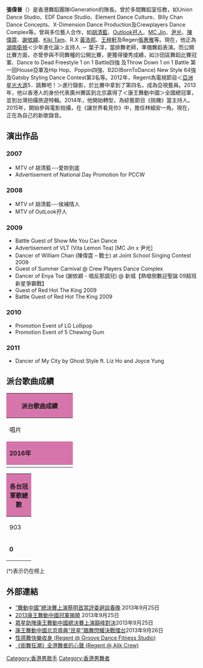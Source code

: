 {{multiple issues|
{{blpunsourced|time=2015-05-08T12:54:21+00:00}}
{{inappropriate tone|time=2015-05-08T12:54:21+00:00}}
{{non-free|time=2015-05-08T12:54:21+00:00}}
}}
{{藝人
| 姓名 = 張偉晉
| 類型 = 男歌手
| 英文名 = Regent
| 職業 = 排舞老師、歌手
| 母校 = 宣道會陳朱素華紀念中學
| 音樂類型 = [[Rap|Rap]]
| 出道地點 = {{HK}}
| 活躍年代 = 2012年至今
| 網站 = [https://www.facebook.com/RegentCheung Facebook專頁]
| 經紀公司 = Crewplayers
}}

'''張偉晉'''（{{lang-en|Regent}}）是香港舞蹈團隊iGeneration的隊長。曾於多間舞蹈室任教，如Union Dance Studio、EDF Dance Studio、Element Dance Culture、Billy Chan Dance Concepts、X-Dimension Dance Production及Crewplayers Dance Complex等。曾與多位藝人合作，如[[胡清藍|胡清藍]]、[[Outlook孖人|Outlook孖人]]、[[MC_Jin|MC Jin]]、[[尹光|尹光]]、[[陳偉霆|陳偉霆]]、[[謝依穎|謝依穎]]、[[Kiki_Tam|Kiki Tam]]、R.X [[黃浩邦|黃浩邦]]、[[王梓軒|王梓軒]]及Regen[[張惠雅|張惠雅]]等。現在，他正為[[湖南衛視|湖南衛視]]＜少年進化論＞主持人 － 葉子淳，當排舞老師，準備舞蹈表演。而公開比賽方面，亦曾參與不同舞種的公開比賽，更獲得優秀成績，如沙田區舞蹈比賽冠軍、Dance to Dead Freestyle 1 on 1 Battle四強 及Throw Down 1 on 1 Battle 第一回House亞軍及Hip Hop、Poppin四強、B2D(BornToDance) New Style 64強及Gatsby Styling Dance Contest第3名等。2012年，Regent為電視節目＜[[亞洲星光大道|亞洲星光大道]]5．跳舞吧！＞進行錄影，於比賽中拿到了第四名，成為亞視藝員。2013年，他以香港人的身份代表廣州賽區到北京贏得了＜康王舞動中國＞全國總冠軍，並到台灣拍攝旅遊特輯。2014年，他開始轉型，為綜藝節目《挑機》當主持人。2015年，開始參與電影拍攝，在《讓世界看見你》中，擔任林細安一角。現在，正在為自己的新歌錄音。

== 演出作品 ==
===2007===
*MTV of 胡清藍---愛妳到底
*Advertisement of National Day Promotion for PCCW
===2008===
*MTV of 胡清藍---侯補情人
*MTV of OutLook孖人
===2009===
*Battle Guest of Show Me You Can Dance
*Advertisement of VLT (Vita Lemon Tea) [MC Jin x 尹光]
*Dancer of William Chan (陳偉霆 – 戰士) at Joint School Singing Contest 2009
*Guest of Summer Carnival @ Crew Players Dance Complex
*Dancer of Enya Tse (謝依穎 - 唱反那調兒) @ 新城【熱唱倒數迎聖誕 09超班新星爭霸戰】
*Guest of Red Hot The King 2009
*Battle Guest of Red Hot The King 2009
===2010===
*Promotion Event of LG Lollipop
*Promotion Event of 5 Chewing Gum
===2011===
*Dancer of My City by Ghost Style ft. Liz Ho and Joyce Yung

==派台歌曲成績==
{| class="wikitable" cellpadding="1"
|-
! style="background:#D675AB" colspan="7" | '''派台歌曲成績'''
|-
| width="160"| 唱片 || width="160"| 歌曲 || width="50"| 903 || width="50"| RTHK || width="50"| 997 || width="50"| TVB || width="180"| 備註
|-
! style="background:#D675AB" colspan="7" | '''2016年'''
|-
|  || I'm Not The One || - || - || - || - || 
|}
{| class="wikitable" cellpadding="1"
|-
! style="background:#D675AB" colspan="5" | '''各台冠軍歌總數'''
|-
| width="50"| 903 || width="50"| RTHK || width="50"| 997 || width="50"| TVB || width="160"| 備註
|-
| '''0''' || '''0''' || '''0''' || '''0''' || '''四台冠軍歌總數：0'''
|}

(*)表示仍在榜上

== 外部連結 ==
*[http://news.xinhuanet.com/ent/2013-09/25/c_125441591.htm “舞動中國”總決賽上演蔡明首當評委避談春晚] 2013年9月25日
*[http://news.xinhuanet.com/photo/2013-09/25/c_125442173.htm 2013康王舞動中國冠軍揭曉] 2013年9月25日
*[http://ent.china.com.cn/2013-09/25/content_30128167.htm 眾星助陣康王舞動中國總決賽上演巔峰對決]2013年9月25日
*[https://web.archive.org/web/20160304123027/http://ent.china.com/gundong/11015422/20130927/18068570.html 康王舞動中國北京盛典“民星”飆舞閃耀決戰擂台]2013年9月26日
*[http://hk.news.yahoo.com/%e6%80%a7%e6%84%9f%e8%88%9e%e5%bf%ab%e6%a8%82%e6%94%b6%e8%ba%ab-222835101.html 性感舞快樂收身 (Regent @ Groove Dance Fitness Studio)]
*[http://www.youtube.com/watch?v=TBekT_7a5NE 《街舞狂潮》全港舞者的心聲 (Regent @ Alik Crew)] {{Wayback|url=http://www.youtube.com/watch?v=TBekT_7a5NE |date=20171203082303 }}

[[Category:香港男歌手|Category:香港男歌手]]
[[Category:香港男舞者|Category:香港男舞者]]